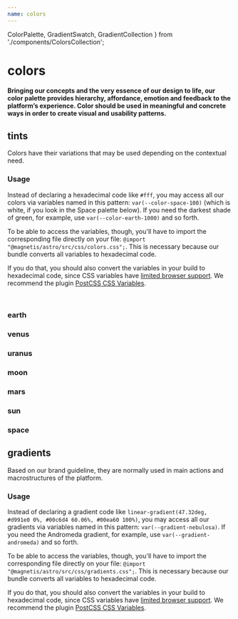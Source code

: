 ```yaml
---
name: colors
---
```


  ColorPalette,
  GradientSwatch,
  GradientCollection
} from './components/ColorsCollection';

# colors

#### Bringing our concepts and the very essence of our design to life, our color palette provides hierarchy, affordance, emotion and feedback to the platform’s experience. Color should be used in meaningful and concrete ways in order to create visual and usability patterns.

## tints

Colors have their variations that may be used depending on the contextual need.

### Usage 

Instead of declaring a hexadecimal code like `#fff`, you may access all our colors via variables named in this pattern: `var(--color-space-100)` (which is white, if you look in the Space palette below). If you need the darkest shade of green, for example, use `var(--color-earth-1000)` and so forth.

To be able to access the variables, though, you'll have to import the corresponding file directly on your file: `@import "@magnetis/astro/src/css/colors.css";`. This is necessary because our bundle converts all variables to hexadecimal code.

If you do that, you should also convert the variables in your build to hexadecimal code, since CSS variables have [limited browser support](https://caniuse.com/#feat=css-variables). We recommend the plugin [PostCSS CSS Variables](https://github.com/MadLittleMods/postcss-css-variables).

<br />

### earth

<ColorPalette family='earth' lightTextStart={500} />

### venus

<ColorPalette family='venus' lightTextStart={400} />

### uranus

<ColorPalette family='uranus' lightTextStart={400} />

### moon

<ColorPalette family='moon' lightTextStart={400} />

### mars

<ColorPalette family='mars' lightTextStart={400} />

### sun

<ColorPalette family='sun' lightTextStart={600} />

### space

<ColorPalette family='space' lightTextStart={500} />

## gradients

Based on our brand guideline, they are normally used in main actions and macrostructures of the platform. 

### Usage 

Instead of declaring a gradient code like `linear-gradient(47.32deg, #d991e0 0%, #00c6d4 60.06%, #00ea60 100%)`, you may access all our gradients via variables named in this pattern: `var(--gradient-nebulosa)`. If you need the Andromeda gradient, for example, use `var(--gradient-andromeda)` and so forth.

To be able to access the variables, though, you'll have to import the corresponding file directly on your file: `@import "@magnetis/astro/src/css/gradients.css";`. This is necessary because our bundle converts all variables to hexadecimal code.

If you do that, you should also convert the variables in your build to hexadecimal code, since CSS variables have [limited browser support](https://caniuse.com/#feat=css-variables). We recommend the plugin [PostCSS CSS Variables](https://github.com/MadLittleMods/postcss-css-variables).

<GradientCollection>
  <GradientSwatch gradient='nebulosa' />
  <GradientSwatch gradient='andromeda' />
  <GradientSwatch gradient='sombrero' />
  <GradientSwatch gradient='milky-way' />
  <GradientSwatch gradient='hoag' darkText />
  <GradientSwatch gradient='centaurus' />
  <GradientSwatch gradient='whirlpool' />
  <GradientSwatch gradient='cartwheel' />
  <GradientSwatch gradient='black-hole' />
  <GradientSwatch gradient='mayall' />
</GradientCollection>
